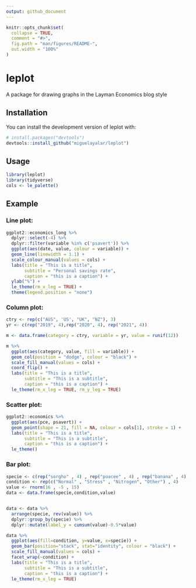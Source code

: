 ```yaml
---
output: github_document
---
```


<!-- README.md is generated from README.Rmd. Please edit that file -->

```r
knitr::opts_chunk$set(
  collapse = TRUE,
  comment = "#>",
  fig.path = "man/figures/README-",
  out.width = "100%"
)
```

# leplot

<!-- badges: start -->
<!-- badges: end -->

A package for drawing graphs in the Layman Economics blog style

## Installation

You can install the development version of leplot with:

``` r
# install.packages("devtools")
devtools::install_github("miguelayalar/leplot")
```

## Usage
```r
library(leplot)
library(tidyverse)
cols <- le_palette()
```

## Example

### Line plot:
```r

ggplot2::economics_long %>% 
  dplyr::select(-4) %>%
  dplyr::filter(variable %in% c('psavert')) %>% 
  ggplot(aes(date, value, colour = variable)) +
  geom_line(linewidth = 1.1) +
  scale_colour_manual(values = cols) +
  labs(title = "This is a title",
       subtitle = "Personal savings rate",
       caption = "this is a caption") +
  ylab("%") +
  le_theme(rm_x_leg = TRUE) +
  theme(legend.position = "none")


```


### Column plot:
```r

ctry <- rep(c("AUS", 'US', "UK", "NZ"), 3)
yr <- c(rep("2019", 4),rep("2020", 4), rep("2021", 4))

m <- data.frame(category = ctry, variable = yr, value = runif(12))

m %>% 
  ggplot(aes(category, value, fill = variable)) +
  geom_col(position = "dodge", colour = "black") +
  scale_fill_manual(values = cols) +
  coord_flip() +
  labs(title = "This is a title",
       subtitle = "This is a subtitle",
       caption = "this is a caption") +
  le_theme(rm_x_leg = TRUE, rm_y_leg = TRUE)

```


### Scatter plot:
```r

ggplot2::economics %>% 
  ggplot(aes(pce, psavert)) +
  geom_point(shape = 21, fill = NA, colour = cols[1], stroke = 1) +
  labs(title = "This is a title",
       subtitle = "This is a subtitle",
       caption = "this is a caption") +
  le_theme()

```

### Bar plot:
```r
specie <- c(rep("sorgho" , 4) , rep("poacee" , 4) , rep("banana" , 4) , rep("triticum" , 4))
condition <- rep(c("Normal" , "Stress" , "Nitrogen", "Other") , 4)
value <- rnorm(16 , -5 , 15)
data <- data.frame(specie,condition,value)


data <- data %>% 
  arrange(specie, rev(value)) %>% 
  dplyr::group_by(specie) %>% 
  dplyr::mutate(label_y = cumsum(value)-0.5*value)

data %>% 
  ggplot(aes(fill=condition, y=value, x=specie)) + 
  geom_bar(position="stack", stat="identity", colour = "black") +
  scale_fill_manual(values = cols) +
  facet_wrap(~condition) +
  labs(title = "This is a title",
       subtitle = "This is a subtitle",
       caption = "this is a caption") +
  le_theme(rm_x_leg = TRUE)


```





